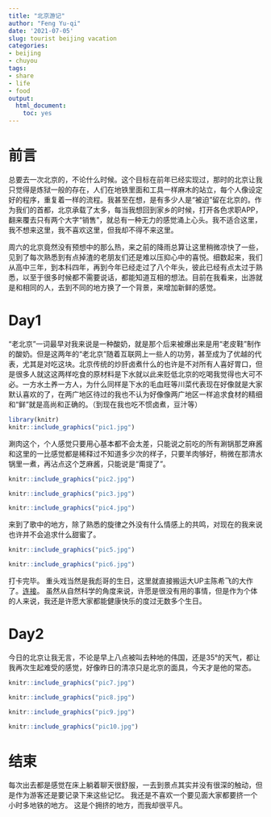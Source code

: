 ```yaml
---
title: "北京游记"
author: "Feng Yu-qi"
date: '2021-07-05'
slug: tourist beijing vacation
categories:
- beijing
- chuyou
tags:
- share
- life
- food 
output: 
  html_document: 
    toc: yes
---
```



# 前言

总要去一次北京的，不论什么时候。这个目标在前年已经实现过，那时的北京让我只觉得是炼狱一般的存在，人们在地铁里面和工具一样麻木的站立，每个人像设定好的程序，重复着一样的流程。我甚至在想，是有多少人是“被迫”留在北京的。作为我们的首都，北京承载了太多，每当我想回到家乡的时候，打开各色求职APP，翻来覆去只有两个大字“销售”，就总有一种无力的感觉涌上心头。我不适合这里，我不想来这里，我不喜欢这里，但我却不得不来这里。


周六的北京竟然没有预想中的那么热，来之前的降雨总算让这里稍微凉快了一些，见到了每次熟悉到有点掉渣的老朋友们还是难以压抑心中的喜悦。细数起来，我们从高中三年，到本科四年，再到今年已经走过了八个年头，彼此已经有点太过于熟悉，以至于很多时候都不需要说话，都能知道互相的想法。目前在我看来，出游就是和相同的人，去到不同的地方换了一个背景，来增加新鲜的感觉。



# Day1

“老北京”一词最早对我来说是一种酸奶，就是那个后来被爆出来是用“老皮鞋”制作的酸奶。但是这两年的“老北京”随着互联网上一些人的功劳，甚至成为了优越的代表，尤其是对吃这块。北京传统的炒肝卤煮什么的也许是不对所有人喜好胃口，但是很多人就这这两样吃食的原材料是下水就以此来贬低北京的吃喝我觉得也大可不必。一方水土养一方人，为什么同样是下水的毛血旺等川菜代表现在好像就是大家默认喜欢的了，在两广地区待过的我也不认为好像像两广地区一样追求食材的精细和“鲜”就是高尚和正确的。（到现在我也吃不惯卤煮，豆汁等）



```r
library(knitr)
knitr::include_graphics("pic1.jpg")
```



涮肉这个，个人感觉只要用心基本都不会太差，只能说之前吃的所有涮锅那芝麻酱和这里的一比感觉都是稀释过不知道多少次的样子，只要羊肉够好，稍微在那清水锅里一煮，再沾点这个芝麻酱，只能说是“甭提了”。


```r
knitr::include_graphics("pic2.jpg")
```

```r
knitr::include_graphics("pic3.jpg")
```


```r
knitr::include_graphics("pic4.jpg")
```


来到了歌中的地方，除了熟悉的旋律之外没有什么情感上的共鸣，对现在的我来说也许并不会追求什么甜蜜了。


```r
knitr::include_graphics("pic5.jpg")
```


```r
knitr::include_graphics("pic6.jpg")
```
  
打卡完毕。
重头戏当然是我彪哥的生日，这里就直接搬运大UP主陈希飞的大作了。[连接](https://www.bilibili.com/video/BV1xU4y1V7qh)。
虽然从自然科学的角度来说，许愿是很没有用的事情，但是作为个体的人来说，我还是许愿大家都能健康快乐的度过无数多个生日。


# Day2

今日的北京让我无言，不论是早上八点被叫去种地的伟国，还是35°的天气，都让我再次生起难受的感觉，好像昨日的清凉只是北京的面具，今天才是他的常态。


```r
knitr::include_graphics("pic7.jpg")
```

```r
knitr::include_graphics("pic8.jpg")
```
```r
knitr::include_graphics("pic9.jpg")
```



```r
knitr::include_graphics("pic10.jpg")
```



# 结束


每次出去都是感觉在床上躺着聊天很舒服，一去到景点其实并没有很深的触动，但是作为游客还是要记录下来这些记忆。
我还是不喜欢一个要见面大家都要挤一个小时多地铁的地方。
这是个拥挤的地方，而我却很平凡。